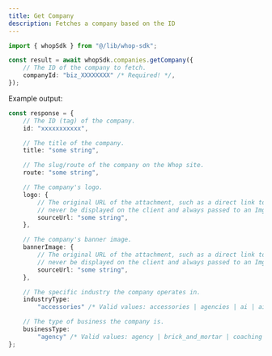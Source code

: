 ```yaml
---
title: Get Company
description: Fetches a company based on the ID
---
```


```typescript
import { whopSdk } from "@/lib/whop-sdk";

const result = await whopSdk.companies.getCompany({
	// The ID of the company to fetch.
	companyId: "biz_XXXXXXXX" /* Required! */,
});

```

Example output:

```typescript
const response = {
	// The ID (tag) of the company.
	id: "xxxxxxxxxxx",

	// The title of the company.
	title: "some string",

	// The slug/route of the company on the Whop site.
	route: "some string",

	// The company's logo.
	logo: {
		// The original URL of the attachment, such as a direct link to S3. This should
		// never be displayed on the client and always passed to an Imgproxy transformer.
		sourceUrl: "some string",
	},

	// The company's banner image.
	bannerImage: {
		// The original URL of the attachment, such as a direct link to S3. This should
		// never be displayed on the client and always passed to an Imgproxy transformer.
		sourceUrl: "some string",
	},

	// The specific industry the company operates in.
	industryType:
		"accessories" /* Valid values: accessories | agencies | ai | ai_agency | amazon_fba | auto_repair_shop | beauty_and_personal_care | bootcamps | business | careers | clipping | clipping_agency | clothing | coaching_agency | coffee_shop | concerts | convention | customer_support_agency | dating | design_agency | development_agency | ecommerce | electronics_and_gadgets | fitness | fitness_gear | food_and_beverages | gym | health_and_wellness | home_goods | home_services | hotel_lodging | kindle_book_publishing | marketing_agency | masterminds | medical_dentist_office | meetups | other | parties | personal_development | personal_finance | public_speaking | real_estate | recruiting_agency | reselling | restaurant | retail_store | sales | sales_agency | salon_spa | social_media | software | spirituality | sports_betting | supplements | trading | travel | vas | video_games | webinars */,

	// The type of business the company is.
	businessType:
		"agency" /* Valid values: agency | brick_and_mortar | coaching | coaching_and_courses | community | course | education_program | events | newsletter | other | paid_group | physical_products | saas | software */,
};

```
